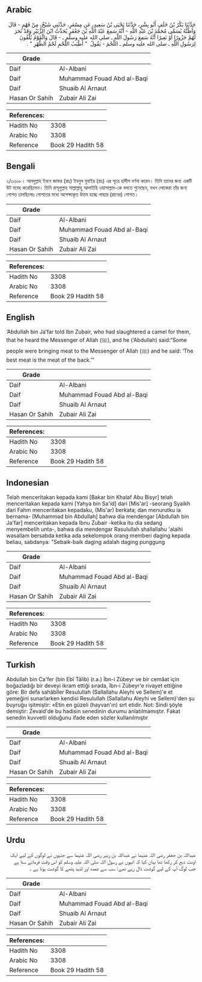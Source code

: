 ## Arabic


<div dir="rtl" lang="ar" style={{fontSize:'larger',backgroundColor:'#f8f9fa',padding:20}}>
حَدَّثَنَا بَكْرُ بْنُ خَلَفٍ أَبُو بِشْرٍ، حَدَّثَنَا يَحْيَى بْنُ سَعِيدٍ، عَنِ مِسْعَرٍ، حَدَّثَنِي شَيْخٌ، مِنْ فَهْمٍ - قَالَ وَأَظُنُّهُ يُسَمَّى مُحَمَّدَ بْنَ عَبْدِ اللَّهِ - أَنَّهُ سَمِعَ عَبْدَ اللَّهِ بْنَ جَعْفَرٍ يُحَدِّثُ ابْنَ الزُّبَيْرِ وَقَدْ نَحَرَ لَهُمْ جَزُورًا أَوْ بَعِيرًا أَنَّهُ سَمِعَ رَسُولَ اللَّهِ ـ صلى الله عليه وسلم ـ - قَالَ وَالْقَوْمُ يُلْقُونَ لِرَسُولِ اللَّهِ ـ صلى الله عليه وسلم ـ اللَّحْمَ - يَقُولُ ‏ "‏ أَطْيَبُ اللَّحْمِ لَحْمُ الظَّهْرِ ‏"‏ ‏.‏
</div>
<div style={{backgroundColor:'#f8f9fa',padding:20, marginBottom: 10}}><table> <thead> <tr> <th>Grade</th> <th></th> </tr> </thead> <tbody> <tr><td>Daif</td><td>Al-Albani</td></tr><tr><td>Daif</td><td>Muhammad Fouad Abd al-Baqi</td></tr><tr><td>Daif</td><td>Shuaib Al Arnaut</td></tr><tr><td>Hasan Or Sahih</td><td>Zubair Ali Zai</td></tr></tbody></table><table> <thead> <tr> <th>References:</th> <th></th> </tr> </thead> <tbody><tr><td>Hadith No</td><td>3308</td></tr><tr><td>Arabic No</td><td>3308</td></tr><tr><td>Reference</td><td>Book 29 Hadith 58</td></tr></tbody></table></div>

## Bengali


<div dir="ltr" lang="bn" style={{fontSize:'larger',backgroundColor:'#f8f9fa',padding:20}}>
২/৩৩০৮। আবদুল্লাহ ইবনে জাফর (রাঃ) ইবনুল যুবাইর (রাঃ) এর সূত্রে হাদীস বর্ণনা করেন। তিনি তাদের জন্য একটি উট যবেহ করেছিলেন। তিনি রাসূলুল্লাহ সাল্লাল্লাহু আলাইহি ওয়াসাল্লাম-কে বলতে শুনেছেন, যখন লোকেরা তাঁর জন্য গোশত ঢালছিলোঃ গোশতের মধ্যে অপেক্ষাকৃত উত্তম হচ্ছে পাছার (রানের) গোশত।
</div>
<div style={{backgroundColor:'#f8f9fa',padding:20, marginBottom: 10}}><table> <thead> <tr> <th>Grade</th> <th></th> </tr> </thead> <tbody> <tr><td>Daif</td><td>Al-Albani</td></tr><tr><td>Daif</td><td>Muhammad Fouad Abd al-Baqi</td></tr><tr><td>Daif</td><td>Shuaib Al Arnaut</td></tr><tr><td>Hasan Or Sahih</td><td>Zubair Ali Zai</td></tr></tbody></table><table> <thead> <tr> <th>References:</th> <th></th> </tr> </thead> <tbody><tr><td>Hadith No</td><td>3308</td></tr><tr><td>Arabic No</td><td>3308</td></tr><tr><td>Reference</td><td>Book 29 Hadith 58</td></tr></tbody></table></div>

## English


<div dir="ltr" lang="en" style={{fontSize:'larger',backgroundColor:'#f8f9fa',padding:20}}>
‘Abdullah bin Ja’far told Ibn Zubair, who had slaughtered a camel for them, that he heard the Messenger of Allah (ﷺ), and he (‘Abdullah) said:“Some people were bringing meat to the Messenger of Allah (ﷺ) and he said: ‘The best meat is the meat of the back.’”
</div>
<div style={{backgroundColor:'#f8f9fa',padding:20, marginBottom: 10}}><table> <thead> <tr> <th>Grade</th> <th></th> </tr> </thead> <tbody> <tr><td>Daif</td><td>Al-Albani</td></tr><tr><td>Daif</td><td>Muhammad Fouad Abd al-Baqi</td></tr><tr><td>Daif</td><td>Shuaib Al Arnaut</td></tr><tr><td>Hasan Or Sahih</td><td>Zubair Ali Zai</td></tr></tbody></table><table> <thead> <tr> <th>References:</th> <th></th> </tr> </thead> <tbody><tr><td>Hadith No</td><td>3308</td></tr><tr><td>Arabic No</td><td>3308</td></tr><tr><td>Reference</td><td>Book 29 Hadith 58</td></tr></tbody></table></div>

## Indonesian


<div dir="ltr" lang="id" style={{fontSize:'larger',backgroundColor:'#f8f9fa',padding:20}}>
Telah menceritakan kepada kami [Bakar bin Khalaf Abu Bisyr] telah menceritakan kepada kami [Yahya bin Sa'id] dari [Mis'ar] -seorang Syaikh dari Fahm menceritakan kepadaku, (Mis'ar) berkata; dan menurutku ia bernama- [Muhammad bin Abdullah] bahwa dia mendengar [Abdullah bin Ja'far] menceritakan kepada Ibnu Zubair -ketika itu dia sedang menyembelih unta-, bahwa dia mendengar Rasulullah shallallahu 'alaihi wasallam bersabda ketika ada sekelompok orang memberi daging kepada beliau, sabdanya: "Sebaik-baik daging adalah daging punggung
</div>
<div style={{backgroundColor:'#f8f9fa',padding:20, marginBottom: 10}}><table> <thead> <tr> <th>Grade</th> <th></th> </tr> </thead> <tbody> <tr><td>Daif</td><td>Al-Albani</td></tr><tr><td>Daif</td><td>Muhammad Fouad Abd al-Baqi</td></tr><tr><td>Daif</td><td>Shuaib Al Arnaut</td></tr><tr><td>Hasan Or Sahih</td><td>Zubair Ali Zai</td></tr></tbody></table><table> <thead> <tr> <th>References:</th> <th></th> </tr> </thead> <tbody><tr><td>Hadith No</td><td>3308</td></tr><tr><td>Arabic No</td><td>3308</td></tr><tr><td>Reference</td><td>Book 29 Hadith 58</td></tr></tbody></table></div>

## Turkish


<div dir="ltr" lang="tr" style={{fontSize:'larger',backgroundColor:'#f8f9fa',padding:20}}>
Abdullah bin Ca'fer (bin Ebî Tâlib) (r.a.) İbn-i Zübeyr ve bir cemâat için boğazladığı bir deveyi ikram ettiği sırada, îbn-i Zübeyr'e rivayet ettiğine göre: Bir defa sahâbîler Resulullah (Sallallahu Aleyhi ve Sellem)'e et yemeğini sunarlarken kendisi Resulullah (Sallallahu Aleyhi ve Sellem)'den şu buyruğu işitmiştir: «Etin en güzeli (hayvan'ın) sırt etidir. Not: Sindi şöyle demiştir: Zevaid'de bu hadisin senedinin durumu anlatılmamıştır. Fakat senedin kuvvetli olduğunu ifade eden sözler kullanılmıştır
</div>
<div style={{backgroundColor:'#f8f9fa',padding:20, marginBottom: 10}}><table> <thead> <tr> <th>Grade</th> <th></th> </tr> </thead> <tbody> <tr><td>Daif</td><td>Al-Albani</td></tr><tr><td>Daif</td><td>Muhammad Fouad Abd al-Baqi</td></tr><tr><td>Daif</td><td>Shuaib Al Arnaut</td></tr><tr><td>Hasan Or Sahih</td><td>Zubair Ali Zai</td></tr></tbody></table><table> <thead> <tr> <th>References:</th> <th></th> </tr> </thead> <tbody><tr><td>Hadith No</td><td>3308</td></tr><tr><td>Arabic No</td><td>3308</td></tr><tr><td>Reference</td><td>Book 29 Hadith 58</td></tr></tbody></table></div>

## Urdu


<div dir="rtl" lang="ur" style={{fontSize:'larger',backgroundColor:'#f8f9fa',padding:20}}>
عبداللہ بن جعفر رضی اللہ عنہما نے عبداللہ بن زبیر رضی اللہ عنہما سے جنہوں نے لوگوں کے لیے ایک اونٹ ذبح کر رکھا تھا بیان کیا کہ انہوں نے رسول اللہ صلی اللہ علیہ وسلم کو اس وقت فرماتے سنا ہے جب لوگ آپ کے لیے گوشت ڈال رہے تھے: سب سے عمدہ اور لذیذ پٹھے کا گوشت ہوتا ہے ۔
</div>
<div style={{backgroundColor:'#f8f9fa',padding:20, marginBottom: 10}}><table> <thead> <tr> <th>Grade</th> <th></th> </tr> </thead> <tbody> <tr><td>Daif</td><td>Al-Albani</td></tr><tr><td>Daif</td><td>Muhammad Fouad Abd al-Baqi</td></tr><tr><td>Daif</td><td>Shuaib Al Arnaut</td></tr><tr><td>Hasan Or Sahih</td><td>Zubair Ali Zai</td></tr></tbody></table><table> <thead> <tr> <th>References:</th> <th></th> </tr> </thead> <tbody><tr><td>Hadith No</td><td>3308</td></tr><tr><td>Arabic No</td><td>3308</td></tr><tr><td>Reference</td><td>Book 29 Hadith 58</td></tr></tbody></table></div>